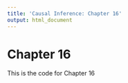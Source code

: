 ```yaml
---
title: 'Causal Inference: Chapter 16'
output: html_document
---
```


# Chapter 16

This is the code for Chapter 16
